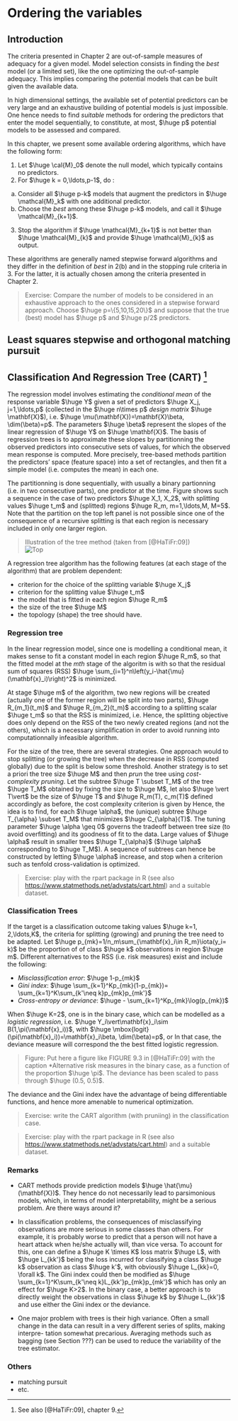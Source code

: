 # Ordering the variables

## Introduction

The criteria presented in Chapter 2 are out-of-sample measures of adequacy for a given model. Model selection consists in finding the *best* model (or a limited set), like the one optimizing the out-of-sample adequacy. This implies comparing the potential models that can be built given the available data.

In high dimensional settings, the available set of potential predictors can be very large and an exhaustive building of potential models is just impossible. One hence needs to find *suitable* methods for ordering the predictors that enter the model sequentially, to constitute, at most, $\huge p$ potential models to be assessed and compared.

In this chapter, we present some available ordering algorithms, which have the following form: 

1. Let $\huge \cal{M}_0$ denote the null model, which typically contains no predictors.
2. For $\huge k = 0,\ldots,p-1$, do :
  (a) Consider all $\huge p-k$ models that augment the predictors in $\huge \mathcal{M}_k$ with one additional predictor.
  (b) Choose the *best* among these $\huge p-k$ models, and call it $\huge \mathcal{M}_{k+1}$.
3. Stop the algorithm if $\huge \mathcal{M}_{k+1}$ is not better than $\huge \mathcal{M}_{k}$ and provide $\huge \mathcal{M}_{k}$ as output.

These algorithms are generally named stepwise forward algorithms and they differ in the definition of *best* in 2(b) and in the stopping rule criteria in 3. For the latter, it is actually chosen among the criteria presented in Chapter 2.

> Exercise: Compare the number of models to be considered in an exhaustive approach to the ones considered in a stepwise forward approach. Choose $\huge p=\{5,10,15,20\}$ and suppose that the true (best) model has $\huge p$ and $\huge p/2$ predictors.

## Least squares stepwise and orthogonal matching pursuit

## Classification And Regression Tree (CART) [^7]

[^7]: See also [@HaTiFr:09], chapter 9.

The regression model involves estimating the *conditional mean* of the response variable $\huge Y$ given a set of predictors $\huge X_j, j=1,\ldots,p$ (collected in the $\huge n\times p$ *design matrix* $\huge \mathbf{X}$), i.e. $\huge \mu(\mathbf{X})=\mathbf{X}\beta, \dim(\beta)=p$. The parameters $\huge \beta$ represent the slopes of the linear regression of $\huge Y$ on $\huge \mathbf{X}$. The basis of regression trees is to approximate these slopes by partitionning the observed predictors into consecutive sets of values, for which the observed mean response is computed. More precisely, tree-based methods partition the predictors' space (feature space) into a set of rectangles, and
then fit a simple model (i.e. computes the mean) in each one.

The partitionning is done sequentially, with usually a binary partionning (i.e. in two consecutive parts), one predictor at the time. Figure \ref{} shows such a sequence in the case of two predictors $\huge X_1, X_2$, with splitting values $\huge t_m$ and (splitted) regions $\huge R_m, m=1,\ldots,M, M=5$. Note that the partition on the top left panel is not possible since one of the consequence of a recursive splitting is that each region is necessary included in only one larger region. 

> Illustration of the tree method (taken from [@HaTiFr:09]) \
![Top](Figures/RegTree.png) 

A regression tree algorithm has the following features (at each stage of the algorithm) that are problem dependent:

- criterion for the choice of the splitting variable $\huge X_j$
- criterion for the splitting value $\huge t_m$
- the model that is fitted in each region $\huge R_m$
- the size of the tree $\huge M$
- the topology (shape) the tree should have. 

### Regression tree

In the linear regression model, since one is modelling a conditional mean, it makes sense to fit a constant model in each region $\huge R_m$, 
so that the fitted model at the *mth* stage of the algoritm is
\begin{equation}
\huge
\hat{\mu}(\mathbf{X})= \sum_{m=1}^M c_m(y_i\vert \mathbf{x}_i\in R_m)
\end{equation}
with 
\begin{equation}
\huge
c_m(y_i\vert \mathbf{x}_i\in R_m)=\frac{1}{n_m}\sum_i^n y_i \iota (\mathbf{x}_i\in R_m), n_m=\sum_i^n \iota (\mathbf{x}_i\in R_m)
\end{equation}
so that the residual sum of squares (RSS) $\huge \sum_{i=1}^n\left(y_i-\hat{\mu}(\mathbf{x}_i)\right)^2$ is minimized.

At stage $\huge m$ of the algorithm, two new regions will be created (actually one of the former region will be split into two parts), $\huge R_{m_1}(t_m)$
and $\huge R_{m_2}(t_m)$ according to a splitting scalar $\huge t_m$ so that the RSS is minimized, i.e.
\begin{eqnarray}
\huge
\min_{j,t_m}& \huge \left\{\sum_{\mathbf{x}_i \in R_{m_1}(t_m)} \left(y_i-c_m(y_i\vert \mathbf{x}_i\in R_{m_1}(t_m))\right)^2 \right. \\  & \left.  \huge + 
\sum_{\mathbf{x}_i \in R_{m_2}(t_m)} \left(y_i-c_m(y_i\vert \mathbf{x}_i \in R_{m_2}(t_m))\right)^2\right\}
\end{eqnarray}
Hence, the splitting objective does only depend on the RSS of the two newly created regions (and not the others), which is a necessary simplification 
in order to avoid running into computationnally infeasible algorithm.

For the size of the tree, there are several strategies. One approach
would to stop splitting (or growing the tree) when the decrease in RSS (computed globally) due to the
split is below some threshold. Another strategy is to set a priori the tree size $\huge M$ and then
*prun* the tree using *cost-complexity pruning*. Let the subtree $\huge T \subset T_M$ of the tree $\huge T_M$ obtained by fixing the size to $\huge M$, let also
$\huge \vert T\vert$ be the size of $\huge T$ and $\huge R_m(T), c_m(T)$ defined accordingly as before, 
the cost complexity criterion is given by
\begin{equation}
\huge
C_{\alpha}(T)=\sum_{m=1}^{\vert T\vert}\sum_{\mathbf{x}_i\in R_m(T)}\left(y_i-c_m(T)\right)^2 - \alpha \vert T\vert
\end{equation}
Hence, the idea is to find, for each $\huge \alpha$, the (unique) subtree $\huge T_{\alpha} \subset T_M$ that minimizes $\huge C_{\alpha}(T)$.
The tuning parameter $\huge \alpha \geq 0$ governs the tradeoff between tree size (to avoid overfitting) and its
goodness of fit to the data. Large values of $\huge \alpha$ result in smaller trees $\huge T_{\alpha}$ ($\huge \alpha$ corresponding to $\huge T_M$). A sequence of subtrees can hence be constructed by letting $\huge \alpha$ increase, and stop when a criterion such as tenfold cross-validation is optimized.

> Exercise: play with the rpart package in R (see also <https://www.statmethods.net/advstats/cart.html>) and a suitable dataset.

### Classification Trees

If the target is a classification outcome taking values $\huge k=1, 2,\ldots,K$, the criteria for splitting (growing)
and pruning the tree need to be adapted. Let $\huge p_{mk}=1/n_m\sum_{\mathbf{x}_i\in R_m}\iota(y_i= k)$ be the proportion of 
of class $\huge k$ observations in region $\huge m$. Different alternatives to the RSS (i.e. risk measures) exist and include the following:

- *Misclassification error*: $\huge 1-p_{mk}$
- *Gini index*: $\huge \sum_{k=1}^Kp_{mk}(1-p_{mk})= \sum_{k=1}^K\sum_{k'\neq k}p_{mk}p_{mk'}$
- *Cross-entropy or deviance*: $\huge - \sum_{k=1}^Kp_{mk}\log(p_{mk})$

When $\huge K=2$, one is in the binary case, which can be modelled as a *logistic regression*, i.e.
$\huge Y_i\vert\mathbf{x}_i\sim B(1,\pi(\mathbf{x}_i))$, with $\huge \mbox{logit}(\pi(\mathbf{x}_i))=\mathbf{x}_i\beta, \dim(\beta)=p$, or
\begin{equation}
\huge
\pi(\mathbf{x}_i)=\frac{\exp(\mathbf{x}_i\beta)}{1+\exp(\mathbf{x}_i\beta)}
\end{equation}
In that case, the deviance measure will correspond the the best fitted logistic regression.

> Figure: Put here a figure like FIGURE 9.3 in [@HaTiFr:09] with the caption *Alternative 
risk measures in the binary case, as a function
of the proportion $\huge \pi$. The deviance has been scaled to pass through
$\huge (0.5, 0.5)$.

The deviance and the Gini index have the advantage of being differentiable functions, and hence more amenable to
numerical optimization. 

> Exercise: write the CART algorithm (with pruniing) in the classification case.

> Exercise: play with the rpart package in R (see also <https://www.statmethods.net/advstats/cart.html>) and a suitable dataset.

### Remarks

- CART methods provide prediction models $\huge \hat{\mu}(\mathbf{X})$. They hence do not necessarily lead to parsimonious models, which, in terms of model interpretability, might be a serious problem. Are there ways around it?

- In classification problems, the consequences of misclassifying observations
are more serious in some classes than others. For example, it is probably
worse to predict that a person will not have a heart attack when he/she
actually will, than vice versa. To account for this, one can define a $\huge K \times K$ loss matrix $\huge L$, with $\huge L_{kk'}$ being the loss incurred for classifying a class $\huge k$ observation as class $\huge k'$, with obviously $\huge L_{kk}=0, \forall k$. The Gini index could then be modified as $\huge \sum_{k=1}^K\sum_{k'\neq k}L_{kk'}p_{mk}p_{mk'}$ which has only an effect for $\huge K>2$. In the binary case,  a better approach is to directly weight the
observations in class $\huge k$ by $\huge L_{kk'}$ and use either the Gini index or the deviance. 

- One major problem with trees is their high variance. Often a small change
in the data can result in a very different series of splits, making interpre-
tation somewhat precarious. Averaging methods such as bagging (see Section ???) can be used to reduce the variability of the tree estimator.




### Others 

- matching pursuit
- etc.

